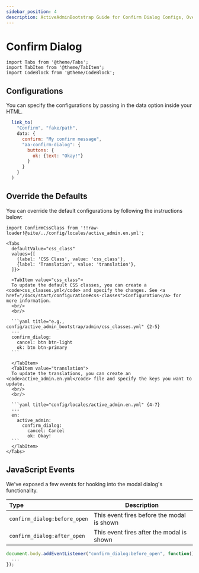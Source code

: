 ```yaml
---
sidebar_position: 4
description: ActiveAdminBootstrap Guide for Confirm Dialog Configs, Override the Defaults, and Javascript Events.
---
```


# Confirm Dialog

````mdx-code-block
import Tabs from '@theme/Tabs';
import TabItem from '@theme/TabItem';
import CodeBlock from '@theme/CodeBlock';
````

## Configurations
You can specify the configurations by passing in the data option inside your HTML.

```javascript {3-10}
  link_to(
    "Confirm", "fake/path",
    data: {
      confirm: "My confirm message",
      "aa-confirm-dialog": {
        buttons: {
          ok: {text: "Okay!"}
        }
      }
    }
  )
```

## Override the Defaults
You can override the default configurations by following the instructions below:

````mdx-code-block
import ConfirmCssClass from '!!raw-loader!@site/../config/locales/active_admin.en.yml';

<Tabs
  defaultValue="css_class"
  values={[
    {label: 'CSS Class', value: 'css_class'},
    {label: 'Translation', value: 'translation'},
  ]}>

  <TabItem value="css_class">
  To update the default CSS classes, you can create a <code>css_claases.yml</code> and specify the changes. See <a href="/docs/start/configuration#css-classes">Configuration</a> for more information.
  <br/>
  <br/>

  ```yaml title="e.g., config/active_admin_bootstrap/admin/css_classes.yml" {2-5}
  ---
  confirm_dialog:
    cancel: btn btn-light
    ok: btn btn-primary
  ```

  </TabItem>
  <TabItem value="translation">
  To update the translations, you can create an <code>active_admin.en.yml</code> file and specify the keys you want to update.
  <br/>
  <br/>

  ```yaml title="config/locales/active_admin.en.yml" {4-7}
  ---
  en:
    active_admin:
      confirm_dialog:
        cancel: Cancel
        ok: Okay!
  ```
  </TabItem>
</Tabs>
````

## JavaScript Events
We've exposed a few events for hooking into the modal dialog's functionality.

| Type                       | Description
| :------------------------- | ------------
| `confirm_dialog:before_open` | This event fires before the modal is shown
| `confirm_dialog:after_open`  | This event fires after the modal is shown


```javascript
document.body.addEventListener("confirm_dialog:before_open", function() {
  ...
});
```
